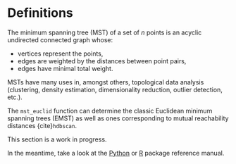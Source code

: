 # Definitions

The minimum spanning tree (MST) of a set of *n* points is an acyclic undirected
connected graph whose:

* vertices represent the points,
* edges are weighted by the distances between point pairs,
* edges have minimal total weight.

MSTs have many uses in, amongst others, topological data analysis
(clustering, density estimation, dimensionality reduction,
outlier detection, etc.).


The `mst_euclid` function can determine the classic
Euclidean minimum spanning trees (EMST) as well as ones
corresponding to mutual reachability distances {cite}`hdbscan`.



::::{note}
This section is a work in progress.

In the meantime, take a look at the
[Python](../pythonapi) or
[R](../rapi)
package reference manual.
::::
